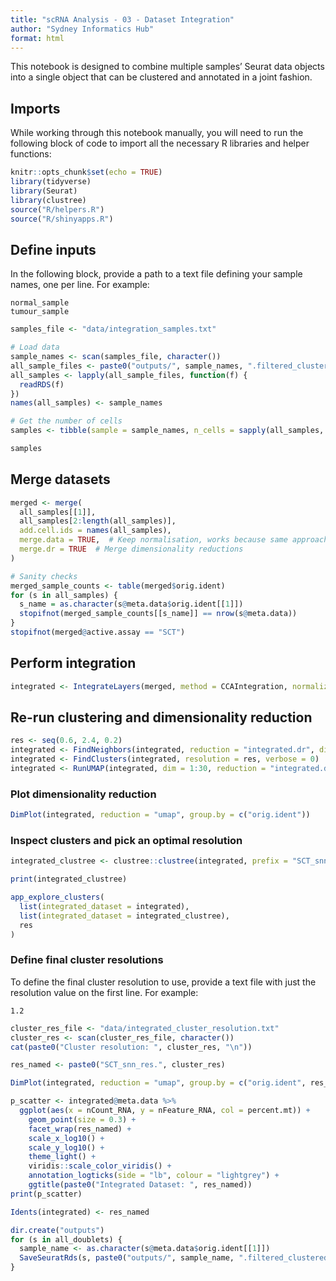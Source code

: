 ```yaml
---
title: "scRNA Analysis - 03 - Dataset Integration"
author: "Sydney Informatics Hub"
format: html
---
```


This notebook is designed to combine multiple samples' Seurat data objects into a single object that can be clustered and annotated in a joint fashion.

## Imports

While working through this notebook manually, you will need to run the following block of code to import all the necessary R libraries and helper functions:

```r
knitr::opts_chunk$set(echo = TRUE)
library(tidyverse)
library(Seurat)
library(clustree)
source("R/helpers.R")
source("R/shinyapps.R")
```

## Define inputs

In the following block, provide a path to a text file defining your sample names, one per line. For example:

```
normal_sample
tumour_sample
```

```r
samples_file <- "data/integration_samples.txt"

# Load data
sample_names <- scan(samples_file, character())
all_sample_files <- paste0("outputs/", sample_names, ".filtered_clustered.doublets_detected.Rds")
all_samples <- lapply(all_sample_files, function(f) {
  readRDS(f)
})
names(all_samples) <- sample_names

# Get the number of cells
samples <- tibble(sample = sample_names, n_cells = sapply(all_samples, function(s) { nrow(s@meta.data) }))

samples
```

## Merge datasets

```r
merged <- merge(
  all_samples[[1]],
  all_samples[2:length(all_samples)],
  add.cell.ids = names(all_samples),
  merge.data = TRUE,  # Keep normalisation, works because same approach (SCT) applied to both
  merge.dr = TRUE  # Merge dimensionality reductions
)

# Sanity checks
merged_sample_counts <- table(merged$orig.ident)
for (s in all_samples) {
  s_name = as.character(s@meta.data$orig.ident[[1]])
  stopifnot(merged_sample_counts[[s_name]] == nrow(s@meta.data))
}
stopifnot(merged@active.assay == "SCT")
```

## Perform integration

```r
integrated <- IntegrateLayers(merged, method = CCAIntegration, normalization.method = "SCT")
```

## Re-run clustering and dimensionality reduction

```r
res <- seq(0.6, 2.4, 0.2)
integrated <- FindNeighbors(integrated, reduction = "integrated.dr", dims = 1:30)
integrated <- FindClusters(integrated, resolution = res, verbose = 0)
integrated <- RunUMAP(integrated, dim = 1:30, reduction = "integrated.dr")
```

### Plot dimensionality reduction

```r
DimPlot(integrated, reduction = "umap", group.by = c("orig.ident"))
```

### Inspect clusters and pick an optimal resolution

```r
integrated_clustree <- clustree::clustree(integrated, prefix = "SCT_snn_res.") + ggtitle("Integrated Dataset")

print(integrated_clustree)
```

```r
app_explore_clusters(
  list(integrated_dataset = integrated),
  list(integrated_dataset = integrated_clustree),
  res
)
```

### Define final cluster resolutions

To define the final cluster resolution to use, provide a text file with just the resolution value on the first line. For example:

```
1.2
```

```r
cluster_res_file <- "data/integrated_cluster_resolution.txt"
cluster_res <- scan(cluster_res_file, character())
cat(paste0("Cluster resolution: ", cluster_res, "\n"))
```

```r
res_named <- paste0("SCT_snn_res.", cluster_res)

DimPlot(integrated, reduction = "umap", group.by = c("orig.ident", res_named), label = TRUE)

p_scatter <- integrated@meta.data %>%
  ggplot(aes(x = nCount_RNA, y = nFeature_RNA, col = percent.mt)) +
    geom_point(size = 0.3) +
    facet_wrap(res_named) +
    scale_x_log10() +
    scale_y_log10() +
    theme_light() +
    viridis::scale_color_viridis() +
    annotation_logticks(side = "lb", colour = "lightgrey") +
    ggtitle(paste0("Integrated Dataset: ", res_named))
print(p_scatter)
```

```r
Idents(integrated) <- res_named
```

```r
dir.create("outputs")
for (s in all_doublets) {
  sample_name <- as.character(s@meta.data$orig.ident[[1]])
  SaveSeuratRds(s, paste0("outputs/", sample_name, ".filtered_clustered.doublets_detected.integrated.Rds"))
}
```
